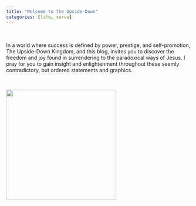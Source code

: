 ```yaml
---
title: "Welcome to the Upside-Down"
categories: [life, serve]
---
```


<br/>

In a world where success is defined by power, prestige, and self-promotion, The Upside-Down Kingdom, and this blog, invites you to discover the freedom and joy found in surrendering to the paradoxical ways of Jesus. I pray for you to gain insight and enlightenment throughout these seemly contradictory, but ordered statements and graphics.

<br/>

![](cross2kingdom.jpeg){fig-align="center" width="300"}
